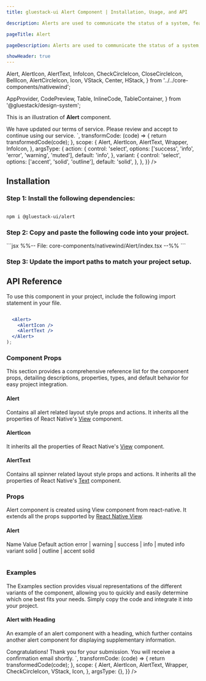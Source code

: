 ```yaml
---
title: gluestack-ui Alert Component | Installation, Usage, and API

description: Alerts are used to communicate the status of a system, feature, or page. They indicate a specific state that may require attention from the user.

pageTitle: Alert

pageDescription: Alerts are used to communicate the status of a system, feature, or page. They indicate a specific state that may require attention from the user.

showHeader: true
---
```



<Meta title="with-nativewind/components/Feedback/Alert" />

  Alert,
  AlertIcon,
  AlertText,
  InfoIcon,
  CheckCircleIcon,
  CloseCircleIcon,
  BellIcon,
  AlertCircleIcon,
  Icon,
  VStack,
  Center,
  HStack,
} from '../../core-components/nativewind';


  AppProvider,
  CodePreview,
  Table,
  InlineCode,
  TableContainer,
} from '@gluestack/design-system';

This is an illustration of **Alert** component.

<Wrapper>
  <CodePreview
    _rendererWrapper={{ px: '$2.5' }}
    showComponentRenderer={true}
    showArgsController={true}
    metaData={{
      code: `
        <Alert className="mx-2.5" {...props}>
          <AlertIcon as={InfoIcon} className="mr-3"  />
          <AlertText>
            We have updated our terms of service. Please review and accept to continue using our service.
          </AlertText>
        </Alert>
      `,
      transformCode: (code) => {
        return transformedCode(code);
      },
      scope: {
        Alert,
        AlertIcon,
        AlertText,
        Wrapper,
        InfoIcon,
      },
      argsType: {
        action: {
          control: 'select',
          options: ['success', 'info', 'error', 'warning', 'muted'],
          default: 'info',
        },
        variant: {
          control: 'select',
          options: ['accent', 'solid', 'outline'],
          default: 'solid',
        },
      },
    }}
  />
</Wrapper>

<br />

## Installation

### Step 1: Install the following dependencies:

```bash

npm i @gluestack-ui/alert

```

### Step 2: Copy and paste the following code into your project.

<CollapsibleCode>
  ```jsx %%-- File: core-components/nativewind/Alert/index.tsx --%% ```
</CollapsibleCode>

### Step 3: Update the import paths to match your project setup.

## API Reference

To use this component in your project, include the following import statement in your file.

```jsx
```

```jsx
  <Alert>
    <AlertIcon />
    <AlertText />
  </Alert>
);
```

### Component Props

This section provides a comprehensive reference list for the component props, detailing descriptions, properties, types, and default behavior for easy project integration.

#### Alert

Contains all alert related layout style props and actions. It inherits all the properties of React Native's [View](https://reactnative.dev/docs/pressable) component.

#### AlertIcon

It inherits all the properties of React Native's [View](https://reactnative.dev/docs/view) component.

#### AlertText

Contains all spinner related layout style props and actions. It inherits all the properties of React Native's [Text](https://reactnative.dev/docs/text) component.

### Props

Alert component is created using View component from react-native. It extends all the props supported by [React Native View](https://reactnative.dev/docs/view#props).

#### Alert

<AppProvider>
  <TableContainer>
    <Table>
      <Table.THead>
        <Table.TR>
          <Table.TH>
            <Table.TText>Name</Table.TText>
          </Table.TH>
          <Table.TH>
            <Table.TText>Value</Table.TText>
          </Table.TH>
          <Table.TH>
            <Table.TText>Default</Table.TText>
          </Table.TH>
        </Table.TR>
      </Table.THead>
      <Table.TBody>
        <Table.TR>
          <Table.TD>
            <Table.TText>
              <InlineCode>action</InlineCode>
            </Table.TText>
          </Table.TD>
          <Table.TD>
            <Table.TText>error | warning | success | info | muted</Table.TText>
          </Table.TD>
          <Table.TD>
            <Table.TText>info</Table.TText>
          </Table.TD>
        </Table.TR>
        <Table.TR>
          <Table.TD>
            <Table.TText>
              <InlineCode>variant</InlineCode>
            </Table.TText>
          </Table.TD>
          <Table.TD>
            <Table.TText>solid | outline | accent</Table.TText>
          </Table.TD>
          <Table.TD>
            <Table.TText>solid</Table.TText>
          </Table.TD>
        </Table.TR>
      </Table.TBody>
    </Table>
  </TableContainer>
</AppProvider>

### Examples

The Examples section provides visual representations of the different variants of the component, allowing you to quickly and easily determine which one best fits your needs. Simply copy the code and integrate it into your project.

#### Alert with Heading

An example of an alert component with a heading, which further contains another alert component for displaying supplementary information.

<AppProvider>
  <CodePreview
    showComponentRenderer={true}
    showArgsController={false}
    metaData={{
      code: `
        <Alert action='success'>
          <AlertIcon as={CheckCircleIcon} size="xl" className='mr-3' />
          <VStack space='xs'>
            <AlertText className='font-bold' >
              Congratulations!
            </AlertText >
            <AlertText >
              Thank you for your submission. You will receive a confirmation email shortly.
            </AlertText>
          </VStack>
        </Alert>
      `,
      transformCode: (code) => {
        return transformedCode(code);
      },
      scope: {
        Alert,
        AlertIcon,
        AlertText,
        Wrapper,
        CheckCircleIcon,
        VStack,
        Icon,
      },
      argsType: {},
    }}
/>

</AppProvider>
